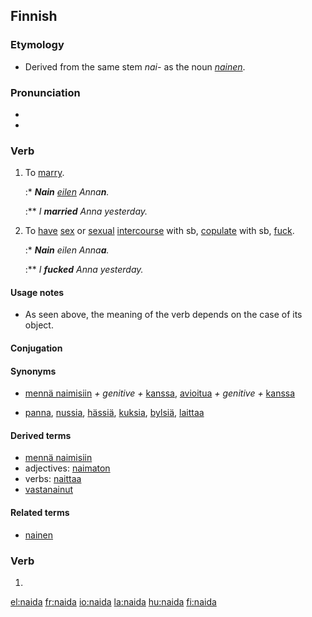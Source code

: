 ==Finnish==
{{Finnish index|n|a}}

===Etymology===
* Derived from the same stem ''nai-'' as the noun ''[[nainen]]''.

===Pronunciation===
* {{hyphenation|nai|da}}
* {{IPA|lang=fi|/ˈnɑidɑ(ʔ)/}}

===Verb===
{{infl|fi|verb}}

# {{transitive|+ genitive-accusative}} To [[marry]].
#:* '''''Nain''' [[eilen]] Anna'''n'''.''
#:** ''I '''married''' Anna yesterday.''
# {{context|transitive|vulgar|lang=fi|+ partitive}} To [[have]] [[sex]] or [[sexual]] [[intercourse]] with sb, [[copulate]] with sb, [[fuck]].
#:* '''''Nain''' eilen Anna'''a'''.''
#:** ''I '''fucked''' Anna yesterday.''

====Usage notes====
* As seen above, the meaning of the verb depends on the case of its object.

====Conjugation====
{{fi-conj-voida|nai}}

====Synonyms====
* {{sense|to marry}} [[mennä naimisiin]] ''+ genitive +'' [[kanssa]], [[avioitua]] ''+ genitive +'' [[kanssa]]
* {{sense|to copulate; vulgar}} [[panna]], [[nussia]], [[hässiä]], [[kuksia]], [[bylsiä]], [[laittaa]]

====Derived terms====
* [[mennä naimisiin]]
* adjectives: [[naimaton]]
* verbs: [[naittaa]]
* [[vastanainut]]

====Related terms====
* [[nainen]]

===Verb===
{{infl|fi|verb form}}

# {{fi-form of|type=verb|pr=impersonal|mood=indicative|tense=present connegative|[[#Finnish|naida]]}}

[[el:naida]]
[[fr:naida]]
[[io:naida]]
[[la:naida]]
[[hu:naida]]
[[fi:naida]]